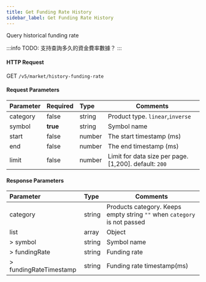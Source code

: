 ```yaml
---
title: Get Funding Rate History
sidebar_label: Get Funding Rate History
---
```


Query historical funding rate

:::info
TODO: 支持查詢多久的資金費率數據？
:::

#### HTTP Request
GET `/v5/market/history-funding-rate`

#### Request Parameters
| Parameter | Required | Type | Comments|
|:----- |:-------|:-----|------ |
|category |false |string |Product type. `linear`,`inverse`|
|symbol |<b>true</b> |string |Symbol name|
|start |false |number |The start timestamp (ms)|
|end |false |number |The end timestamp (ms)|
|limit |false |number |Limit for data size per page. [1,200]. default: `200`|

#### Response Parameters
| Parameter | Type | Comments|
|:----- |:-----|----- |
|category |string |Products category. Keeps empty string `""` when `category` is not passed |
|list |array |Object |
|> symbol |string |Symbol name |
|> fundingRate |string |Funding rate |
|> fundingRateTimestamp |string |Funding rate timestamp(ms) |